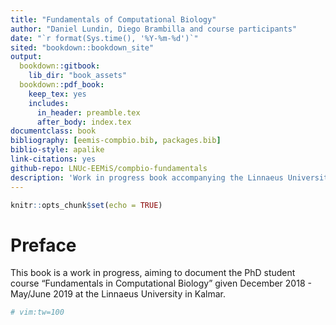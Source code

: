 ```yaml
---
title: "Fundamentals of Computational Biology"
author: "Daniel Lundin, Diego Brambilla and course participants"
date: "`r format(Sys.time(), '%Y-%m-%d')`"
sited: "bookdown::bookdown_site"
output: 
  bookdown::gitbook:
    lib_dir: "book_assets"
  bookdown::pdf_book:
    keep_tex: yes
    includes:
      in_header: preamble.tex
      after_body: index.tex
documentclass: book
bibliography: [eemis-compbio.bib, packages.bib]
biblio-style: apalike
link-citations: yes
github-repo: LNUc-EEMiS/compbio-fundamentals
description: 'Work in progress book accompanying the Linnaeus University/EEMiS PhD student course "Fundamentals in Computational Biology".'
---
```


```r
knitr::opts_chunk$set(echo = TRUE)
```

# Preface {#preface}

This book is a work in progress, aiming to document the PhD student course "Fundamentals in Computational Biology"
given December 2018 - May/June 2019 at the Linnaeus University in Kalmar.

```r
# vim:tw=100
```
